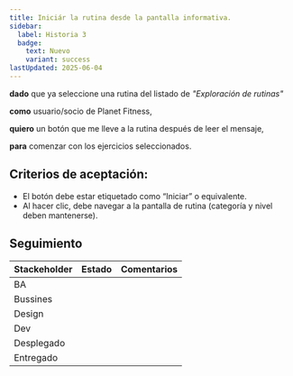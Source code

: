 ```yaml
---
title: Iniciár la rutina desde la pantalla informativa.
sidebar:
  label: Historia 3
  badge:
    text: Nuevo
    variant: success
lastUpdated: 2025-06-04
---
```


**dado** que ya seleccione una rutina del listado de _"Exploración de rutinas"_

**como** usuario/socio de Planet Fitness,

**quiero** un botón que me lleve a la rutina después de leer el mensaje,

**para** comenzar con los ejercicios seleccionados.

## Criterios de aceptación:

- El botón debe estar etiquetado como “Iniciar” o equivalente.
- Al hacer clic, debe navegar a la pantalla de rutina (categoría y nivel deben mantenerse).

## Seguimiento

| Stackeholder |                     Estado                    |             Comentarios             |
|--------------|-----------------------------------------------|------------------------------------ |
| BA           | <Badge text="Terminado" variant="note" />     |                                     |
| Bussines     | <Badge text="Pendiente" variant="caution" />  |                                     |
| Design       | <Badge text="Pendiente" variant="caution" />  |                                     |
| Dev          | <Badge text="Pendiente" variant="caution" />  |                                     |
| Desplegado   | <Badge text="Pendiente" variant="caution" />  |                                     |
| Entregado    | <Badge text="Pendiente" variant="caution" />  |                                     |
